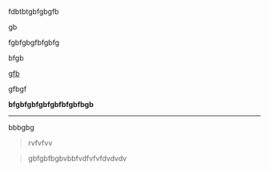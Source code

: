 fdbtbtgbfgbgfb

gb

fgbfgbgfbfgbfg

bfgb

<u>gfb</u>

gfbgf

**bfgbfgbfgbfgbfbfgbfbgb**

***

bbbgbg

> rvfvfvv

> gbfgbfbgbvbbfvdfvfvfdvdvdv